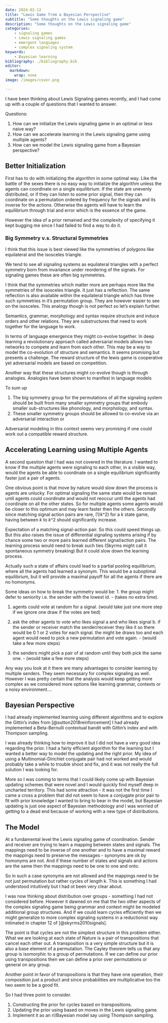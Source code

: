 ```yaml
---
date: 2024-02-12
title: "Lewis Game from a Bayesian Perspective"
subtitle: "Some thoughts on the Lewis signaling game"
description: "Some thoughts on the Lewis signaling game"
categories: 
    - signaling games
    - Lewis signaling games
    - emergent languages
    - complex signaling system
keywords:
    - Bayesian learning 
bibliography: ./bibliography.bib
editor: 
  markdown: 
    wrap: none
image: /images/cover.png

---
```


I have been thinking about Lewis Signaling games recently, and I had come up with a couple of questions that I wanted to answer.

<!-- questions questions questions --> 

Questions:

1. How can we initialize the Lewis signaling game in an optimal or less naive way?
1. How can we accelerate learning in the Lewis signaling game using multiple agents?
1. How can we model the Lewis signaling game from a Bayesian perspective?

## Better Initialization

First has to do with initializing the algorithm in some optimal way. Like the battle of the sexes there is no easy way to initialize the algorithm unless the agents can coordinate on a single equilibrium. If the state are unevenly distributed, or if they can listen to some prior signal, then they can coordinate on a permutation ordered by frequency for the signals and its inverse for the actions. Otherwise the agents will have to learn the equilibrium through trial and error which is the essence of
the game.

However the idea of a prior remained and the complexity of specifying it kept bugging me since I had failed to find a way to do it.

::: {.callout-important}

### Big Symmetry v.s. Structural Symmetries

I think that this issue is best viewed like the symmetries of polygons like equilateral and the isosceles triangle. 

We tend to see all signaling systems as equilateral triangles with a perfect symmetry born from invariance under reordering of the signals. For signaling games these are often big symmetries.

I think that the symmetries which matter more are perhaps more like the symmetries of the isosceles triangle. It just has a reflection. The same reflection is also available within the equilateral triangle which has three such symmetries in it's permutation group. They are however easier to see on the isosceles. This analogy though is not perfect so let's explain further.

Semantics, grammar, morphology and syntax require structure and induce orders and other relations. They are substructures that need to work together for the language to work. 

In terms of language emergence they might co-evolve together. In deep learning a revolutionary approach called adversarial models allows two networks to compete and learn from each other. This may be a way to model the co-evolution of structure and semantics. It seems promising but presents a challenge. The reward structure of the lewis game is cooperative yet adversarial models are based on competition. 

Another way that these structures might co-evolve though is through analogies. Analogies have been shown to manifest in language models

To sum up 

1. The big symmetry group for the permutations of all the signaling system should be built from many smaller symmetry groups that embody smaller sub-structures like phonology, and morphology, and syntax.
2. These smaller symmetry groups should be allowed to co-evolve via an adversarial interaction or 
:::


Adversarial modeling in this context seems very promising if one could work out a compatible reward structure. 


## Accelerating Learning using Multiple Agents

A second question that I had was not covered in the literature. I wanted to know if the multiple agents were signaling to each other, in a visible way, would the agents be able to coordinate on a single equilibrium significantly faster just a pair of agents.

One obvious point is that move by nature would slow down the process is agents are unlucky. For optimal signaling the same state would be remain until agents could coordinate and would not reoccur until the agents had coordinate on all the other states. So for multiple agents some agents would be closer to this optimum and may learn faster then the others.
Secondly since matching signal action pairs are rare, $(1/k\^2)$ for a $k$ state game, having between $k$ to $k\^2$ should significantly increase.

Expectation of a matching signal-action pair. So this could speed things up. But this also raises the issue of differential signaling systems arising if by chance some two or more pairs learned different signal/action pairs. The learning process would need to break such ties (Skyrms might call it spontaneous symmetry breaking) But it could slow down the learning process.

Actually such a state of affairs could lead to a partial pooling equilibrium, where all the agents had learned a synonym. This would be a suboptimal equilibrium, but it will provide a maximal payoff for all the agents if there are no homonyms.

Some ideas on how to break the symmetry would be: 1. the group might defer to seniority i.e. the sender with the lowest id. - (takes no extra time). 

1. agents could vote at random for a signal. (would take just one more step if we ignore one draw if the votes are tied) 

2. ask the other agents to vote who likes signal a and who likes signal b. if the sender or receiver match the sender/receiver they like it so there would be 0 1 or 2 votes for each signal. the might be draws too and each agent would need to pick a new permutation and vote again. - (would take a few more steps) 

3. the senders might pick a pair of at random until they both pick the same one. - (would take a few more steps)

Any way you look at it there are many advantages to consider learning by multiple senders. They seem necessary for complex signaling as well. However I was pretty certain that the analysis would keep getting more complex as we considered more options like learning grammar, contexts or a noisy environment....

## Bayesian Perspective

I had already implemented learning using different algorithms and to explore the Gittin's index from [@sutton2018reinforcement] I had already implemented a Beta-Bernulli contextual bandit with Gittin's index and with Thompson sampling.

I was already thinking how to improve it but I did not have a very good idea regarding the prior. I had a fairly efficient algorithm for the learning but I wanted a better way to model the updating and the right prior. My idea of using a Multinomial-Dirichlet conjugate pair had not worked and would probably take a while to trouble shoot and fix, and it was not really the full solution I was looking for.

More so I was coming to terms that I could likely come up with Bayesian updating schemes that were novel and I would quickly find myself deep in uncharted territory. This had some attraction - it was not the first time I came a cross a problem that did not seem to have a conjugate prior pair to fit with prior knowledge I wanted to bring to bear in the model, but Bayesian updating is just one aspect of Bayesian methodology and I was worried of getting to a dead end because of working with a new
type of distributions.

## The Model

At a fundamental level the Lewis signaling game of coordination. Sender and receiver are trying to learn a mapping between states and signals.
The mappings need to be inverse of one another and to have a maximal reward the mappings need to preserve the messages - synonyms are ok by homonyms are not. And if these number of states and signals and actions are the same then the mappings need to be one to one and onto.

So in such a case synonyms are not allowed and the mappings need to be not just permutation but rather cycles of length k. This is something I had understood intuitively but I had ot been very clear about.

I was now thinking about distribution over groups - something I had not considered before. However it dawned on me that the two other aspects of the complex signaling game being grammar and context might be modeled additional group structures. And if we could learn cycles efficiently then we might generalize to more complex signaling systems in a reductionist way intimated in chapter 12 of [@skyrms2010signals].

The point is that cycles are not the simplest structure in this problem either. What we are looking at each state of Nature is a pair of transpositions that cancel each other out. A transposition is a very simple structure but it is also a base element of a permutation. The Cayley theorem tells us that any group is isomorphic to a group of permutations. If we can define our prior using transpositions then we can define a prior over permutations or general on any group.

Another point in favor of transpositions is that they have one operation, their composition just a product and since probabilities are multiplicative too the two seem to be a good fit.

So I had three point to consider.

1.  Constructing the prior for cycles based on transpositions.
2.  Updating the prior using based on moves in the Lewis signaling game.
3.  Implement it as an rl/Bayesian model say using Thompson sampling.

